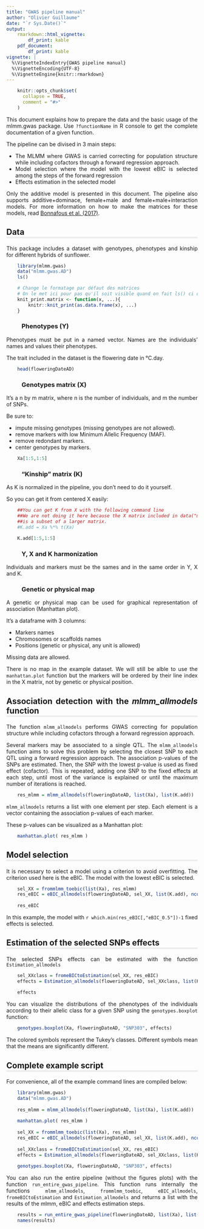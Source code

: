 ---
title: "GWAS pipeline manual"
author: "Olivier Guillaume"
date: "`r Sys.Date()`"
output:
    rmarkdown::html_vignette:
        df_print: kable
    pdf_document:
        df_print: kable
vignette: |
  %\VignetteIndexEntry{GWAS pipeline manual}
  %\VignetteEncoding{UTF-8}
  %\VignetteEngine{knitr::rmarkdown}
---

<style>
    body{
        text-align: justify
    }
    h2{
        border-bottom: 4px solid #ececec;
    }
    h3{
        margin-left: 40px;
    }
    img{
        display: block;
        margin-left: auto;
        margin-right: auto;
    }
</style>


```{r setup, include = FALSE}
    knitr::opts_chunk$set(
      collapse = TRUE,
      comment = "#>"
    )
```

This document explains how to prepare the data and the basic usage of the mlmm.gwas package. Use `?functionName` in R console to get the complete documentation of a given function.

The pipeline can be divised in 3 main steps:

* The MLMM where GWAS is carried correcting for population structure while including cofactors through a forward regression approach.
* Model selection where the model with the lowest eBIC is selected among the steps of the forward regression
* Effects estimation in the selected model

Only the additive model is presented in this document. The pipeline also supports additive+dominace, female+male and female+male+interaction models. For more information on how to make the matrices for these models, read [Bonnafous et al. (2017)](https://link.springer.com/article/10.1007/s00122-017-3003-4).

## Data

This package includes a dataset with genotypes, phenotypes and kinship for different hybrids of sunflower.

```{r data}
    library(mlmm.gwas)
    data("mlmm.gwas.AD")
    ls()
```

```{r matrixFormat, include=FALSE}
    # Change le formatage par défaut des matrices
    # On le met ici pour pas qu'il soit visible quand on fait ls() ci dessus
    knit_print.matrix <- function(x, ...){
        knitr::knit_print(as.data.frame(x), ...)
    }
```

### Phenotypes (Y)

Phenotypes must be put in a named vector. Names are the individuals' names and values their phenotypes.

The trait included in the dataset is the flowering date in °C.day.

```{r floweringDateAD}
    head(floweringDateAD)
```

### Genotypes matrix (X)
It's a n by m matrix, where n is the number of individuals, and m the number of SNPs.

Be sure to:

* impute missing genotypes (missing genotypes are not allowed).
* remove markers with low Minimum Allelic Frequency (MAF).
* remove redondant markers.
* center genotypes by markers.

```{r X}
    Xa[1:5,1:5]
```

### "Kinship" matrix (K)
As K is normalized in the pipeline, you don't need to do it yourself.

So you can get it from centered X easily:
```{r K}
    ##You can get K from X with the following command line
    ##We are not doing it here because the X matrix included in data("mlmm.gwas.AD")
    ##is a subset of a larger matrix.
    #K.add = Xa %*% t(Xa)

    K.add[1:5,1:5]
```

### Y, X and K harmonization

Individuals and markers must be the sames and in the same order in Y, X and K.

### Genetic or physical map
A genetic or physical map can be used for graphical representation of association (Manhattan plot). 

It's a dataframe with 3 columns:

* Markers names
* Chromosomes or scaffolds names
* Positions (genetic or physical, any unit is allowed)

Missing data are allowed.

There is no map in the example dataset. We will still be alble to use the `manhattan.plot` function but the markers will be ordered by their line index in the X matrix, not by genetic or physical position.

## Association detection with the *mlmm_allmodels* function

The function `mlmm_allmodels` performs GWAS correcting for population structure while including cofactors through a forward regression approach.

Several markers may be associated to a single QTL. The `mlmm_allmodels` function aims to solve this problem by selecting the closest SNP to each QTL using a forward regression approach. The association p-values of the SNPs are estimated. Then, the SNP with the lowest p-value is used as fixed effect (cofactor). This is repeated, adding one SNP to the fixed effects at each step, until most of the variance is explained or until the maximum number of iterations is reached.

```{r mlmm}
    res_mlmm = mlmm_allmodels(floweringDateAD, list(Xa), list(K.add))
```

`mlmm_allmodels` returns a list with one element per step. Each element is a vector containing the association p-values of each marker.

These p-values can be visualized as a Manhattan plot:

```{r manhattan, fig.height=5, fig.width=5}
    manhattan.plot( res_mlmm )
```

## Model selection

It is necessary to select a model using a criterion to avoid overfitting. The criterion used here is the eBIC. The model with the lowest eBIC is selected.

```{r eBIC}
    sel_XX = frommlmm_toebic(list(Xa), res_mlmm)
    res_eBIC = eBIC_allmodels(floweringDateAD, sel_XX, list(K.add), ncol(Xa))
    
    res_eBIC
```

In this example, the model with `r which.min(res_eBIC[,"eBIC_0.5"])-1` fixed effects is selected.

## Estimation of the selected SNPs effects

The selected SNPs effects can be estimated with the function `Estimation_allmodels`

```{r estimation}
    sel_XXclass = fromeBICtoEstimation(sel_XX, res_eBIC)
    effects = Estimation_allmodels(floweringDateAD, sel_XXclass, list(K.add))
    
    effects
```

You can visualize the distributions of the phenotypes of the individuals according to their allelic class for a given SNP using the `genotypes.boxplot` function:

```{r boxplot}
    genotypes.boxplot(Xa, floweringDateAD, "SNP303", effects)
```

The colored symbols represent the Tukey's classes. Different symbols mean that the means are significantly different.

## Complete example script

For convenience, all of the example command lines are compiled below:

```{r completeExample, eval=FALSE}
    library(mlmm.gwas)
    data("mlmm.gwas.AD")
    
    res_mlmm = mlmm_allmodels(floweringDateAD, list(Xa), list(K.add))
    
    manhattan.plot( res_mlmm )
    
    sel_XX = frommlmm_toebic(list(Xa), res_mlmm)
    res_eBIC = eBIC_allmodels(floweringDateAD, sel_XX, list(K.add), ncol(Xa))
    
    sel_XXclass = fromeBICtoEstimation(sel_XX, res_eBIC)
    effects = Estimation_allmodels(floweringDateAD, sel_XXclass, list(K.add))
    
    genotypes.boxplot(Xa, floweringDateAD, "SNP303", effects)
```

You can also run the entire pipeline (without the figures plots) with the function `run_entire_gwas_pipeline`. This function runs internally the functions `mlmm_allmodels`, `frommlmm_toebic`, `eBIC_allmodels`, `fromeBICtoEstimation` and `Estimation_allmodels` and returns a list with the results of the mlmm, eBIC and effects estimation steps.

```{r runEntirePipeline}
    results = run_entire_gwas_pipeline(floweringDateAD, list(Xa), list(K.add))
    names(results)
```
